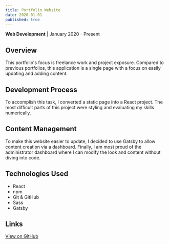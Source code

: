 ```yaml
---
title: Portfolio Website
date: 2020-01-01
published: true
---
```


**Web Development** | January 2020 - Present

## Overview

This portfolio's focus is freelance work and project exposure. Compared to previous portfolios, this application is a single page with a focus on easily updating and adding content.

## Development Process

To accomplish this task, I converted a static page into a React project. The most difficult parts of this project were styling and evaluating my skills numerically.

## Content Management

To make this website easier to update, I decided to use Gatsby to allow content creation via a dashboard. Finally, I am most proud of the administrator dashboard where I can modify the look and content without diving into code.

## Technologies Used

- React
- npm
- Git & GitHub
- Sass
- Gatsby

## Links

[View on GitHub](https://github.com/caseyjkey/gatsby-portfolio-with-blog)
